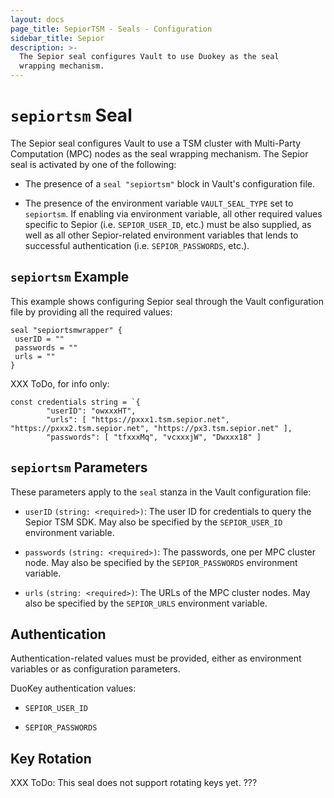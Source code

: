 ```yaml
---
layout: docs
page_title: SepiorTSM - Seals - Configuration
sidebar_title: Sepior
description: >-
  The Sepior seal configures Vault to use Duokey as the seal
  wrapping mechanism.
---
```


# `sepiortsm` Seal

The Sepior seal configures Vault to use a TSM cluster with Multi-Party
Computation (MPC) nodes as the seal wrapping mechanism. 
The Sepior seal is activated by one of the following:

- The presence of a `seal "sepiortsm"` block in Vault's configuration file.

- The presence of the environment variable `VAULT_SEAL_TYPE` set to `sepiortsm`.
  If enabling via environment variable, all other required values specific to
  Sepior (i.e. `SEPIOR_USER_ID`, etc.) must be also supplied, as
  well as all other Sepior-related environment variables that lends to successful
  authentication (i.e. `SEPIOR_PASSWORDS`, etc.).

## `sepiortsm` Example

This example shows configuring Sepior seal through the Vault
configuration file by providing all the required values:

```hcl
seal "sepiortsmwrapper" {
 userID = ""
 passwords = ""
 urls = ""
}
```
XXX ToDo, for info only: 
```
const credentials string = `{
        "userID": "owxxxHT",
        "urls": [ "https://pxxx1.tsm.sepior.net", "https://pxxx2.tsm.sepior.net", "https://px3.tsm.sepior.net" ],
        "passwords": [ "tfxxxMq", "vcxxxjW", "Dwxxx18" ]
```

## `sepiortsm` Parameters

These parameters apply to the `seal` stanza in the Vault configuration file:

- `userID` `(string: <required>)`: The user ID for credentials to query the Sepior TSM SDK.
  May also be specified by the `SEPIOR_USER_ID` environment variable.

- `passwords` `(string: <required>)`: The passwords, one per MPC cluster node.
  May also be specified by the `SEPIOR_PASSWORDS` environment variable. 

- `urls` `(string: <required>)`: The URLs of the MPC cluster nodes. 
  May also be specified by the `SEPIOR_URLS` environment variable.

## Authentication

Authentication-related values must be provided, either as environment
variables or as configuration parameters.

DuoKey authentication values:

- `SEPIOR_USER_ID`

- `SEPIOR_PASSWORDS`

## Key Rotation

XXX ToDo: This seal does not support rotating keys yet. ???
